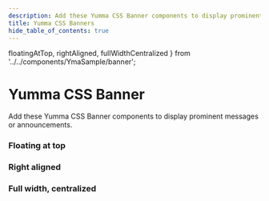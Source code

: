 ```yaml
---
description: Add these Yumma CSS Banner components to display prominent messages or announcements.
title: Yumma CSS Banners
hide_table_of_contents: true
---
```


  floatingAtTop,
  rightAligned,
  fullWidthCentralized
} from '../../components/YmaSample/banner';

# Yumma CSS Banner

Add these Yumma CSS Banner components to display prominent messages or announcements.

### Floating at top

<YmaPreview
  codeData = {floatingAtTop}
  usePadding
  useTabs
  useVersion='release'
/>

### Right aligned

<YmaPreview
  codeData = {rightAligned}
  useHeight='400px'
  usePadding
  useTabs
  useVersion='release'
/>

### Full width, centralized

<YmaPreview
  codeData = {fullWidthCentralized}
  useHeight='400px'
  usePadding
  useTabs
  useVersion='release'
/>
